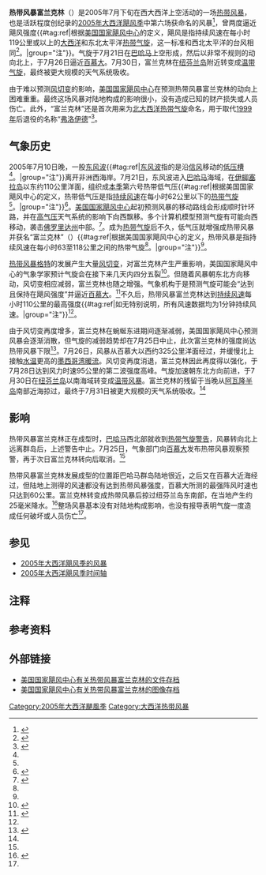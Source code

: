 {{noteTA
|1=zh-hans:百慕大;zh-hk:百慕達;zh-tw:百慕達;
}}
{{Infobox Hurricane
| Name=热带风暴富兰克林<br />{{lang|en|Tropical Storm Franklin}}
| Type=热带风暴
| Year=2005
| Basin=Atl
| Image location=TS Franklin 23 july 2005 1545Z.jpg
| Image name=7月23日热带风暴富兰克林的卫星图像
| Formed=2005年7月21日
| Dissipated=2005年7月31日
| Extratropical=7月29日
| 1-min winds=60
| Pressure=997
| Damages=无
| Inflated=
| Fatalities=无报导
| Areas=[[巴哈马|巴哈马]]、[[百慕大|百慕大]]、[[纽芬兰岛|纽芬兰岛]]
| Hurricane season=[[2005年大西洋飓风季|2005年大西洋飓风季]]
}}

'''热带风暴富兰克林'''（{{lang-en|Tropical Storm Franklin}}）是2005年7月下旬在西大西洋上空活动的一场[[热带气旋|热带风暴]]，也是活跃程度创纪录的[[2005年大西洋飓风季|2005年大西洋飓风季]]中第六场获命名的风暴<ref>{{cite web | author = National Oceanic and Atmospheric Administration | year = 2005 | url = http://www.noaanews.noaa.gov/stories2005/s2540b.htm | title = Noteworthy Records of the 2005 Atlantic Hurricane Season | publisher = National Oceanic and Atmospheric Administration | archiveurl = https://web.archive.org/web/20160303210017/http://www.noaanews.noaa.gov/stories2005/s2540b.htm | deadurl = no | accessdate = 2016-03-07 | archivedate = 2016-03-03}}</ref>，曾两度逼近飓风强度{{#tag:ref|根据[[国家飓风中心|美国国家飓风中心]]的定义，飓风是指持续风速在每小时119公里或以上的[[北大西洋热带气旋|大西洋]]和东北太平洋[[热带气旋|热带气旋]]，这一标准和西北太平洋的台风相同<ref name="glos">{{cite report | publisher = National Hurricane Center | date = 2013-03-25 | accessdate = 2014-06-15 | title = Glossary of NHC Terms | archivedate = 2014-06-01 | archiveurl = https://web.archive.org/web/20140601020814/http://www.nhc.noaa.gov/aboutgloss.shtml | deadurl = no | url = http://www.nhc.noaa.gov/aboutgloss.shtml}}</ref>。|group="注"}}。气旋于7月21日在[[巴哈马|巴哈马]]上空形成，然后以非常不规则的动向北上，于7月26日逼近[[百慕大|百慕大]]。7月30日，富兰克林在[[纽芬兰岛|纽芬兰岛]]附近转变成[[温带气旋|温带气旋]]，最终被更大规模的天气系统吸收。

由于难以预测[[风切变|风切变]]的影响，[[国家飓风中心|美国国家飓风中心]]在预测热带风暴富兰克林的动向上困难重重。最终这场风暴对陆地构成的影响很小，没有造成已知的财产损失或人员伤亡。此外，“富兰克林”还是首次用来为[[北大西洋热带气旋|北大西洋热带气旋]]命名，用于取代[[1999年大西洋飓风季|1999年]]后退役的名称“[[飓风弗洛伊德|弗洛伊德]]”<ref name="retired">{{cite web | url = http://www.nhc.noaa.gov/aboutnames_history.shtml#retired | title = Retired Hurricane Names Since 1954 | date = 2011-03-16 | publisher = National Hurricane Center | accessdate = 2016-03-07 | archiveurl = https://web.archive.org/web/20160304205021/http://www.nhc.noaa.gov/aboutnames_history.shtml#retired | archivedate = 2016-03-04 | deadurl = no}}</ref>。

== 气象历史 ==
{{storm path|Franklin 2005 track.png}}
2005年7月10日晚，一股[[东风波|东风波]]{{#tag:ref|[[东风波|东风波]]指的是沿[[信风|信风]]移动的[[低压槽|低压槽]]<ref name="glos" />。|group="注"}}离开非洲西海岸。7月21日，东风波进入[[巴哈马|巴哈马]]海域，在[[伊柳塞拉岛|伊柳塞拉岛]]以东约110公里洋面，组织成[[2005年大西洋飓风季|本季]]第六号热带低气压{{#tag:ref|根据美国国家飓风中心的定义，热带低气压是指[[最大持续风速|持续风速]]在每小时62公里以下的[[热带气旋|热带气旋]]<ref name="glos" />。|group="注"}}<ref name="FranklinTCR">{{cite report | author = Richard D. Knabb | work = [[国家飓风中心|National Hurricane Center]] | title = Tropical Cyclone Report: Tropical Storm Franklin 21-29 July 2005 | publisher = [[美国国家海洋和大气管理局|National Oceanic and Atmospheric Administration]] | location = [[迈阿密|Miami]], [[佛罗里达州|Florida]] | accessdate = 2016-07-30 | format = [[便携式文档格式|PDF]] | url = http://www.nhc.noaa.gov/data/tcr/AL062005_Franklin.pdf | archivedate = 2016-03-04 | deadurl = no | archiveurl = https://web.archive.org/web/20160304213233/http://www.nhc.noaa.gov/data/tcr/AL062005_Franklin.pdf}}</ref>。[[国家飓风中心|美国国家飓风中心]]起初预测风暴的移动路线会形成顺时针环路，并在[[高气压|高气压]]天气系统的影响下向西飘移。多个计算机模型预测气旋有可能向西移动，袭击[[佛罗里达州|佛罗里达州]]中部。<ref name="NHC-disc1">{{cite report | author = Stewart | work = National Hurricane Center | title = Discussion for Tropical Depression Six, 5:00 p.m. EDT, July 21, 2005 | publisher = National Oceanic and Atmospheric Administration | location = Miami, Florida | accessdate = 2016-07-30 | url = http://www.nhc.noaa.gov/archive/2005/dis/al062005.discus.001.shtml | archivedate = 2016-01-14 | deadurl = no | archiveurl = https://web.archive.org/web/20160114062754/http://www.nhc.noaa.gov/archive/2005/dis/al062005.discus.001.shtml}}</ref>。成为[[热带气旋|热带气旋]]后不久，低气压就增强成热带风暴并获名“富兰克林”（{{lang|en|Franklin}}）{{#tag:ref|根据美国国家飓风中心的定义，热带风暴是指持续风速在每小时63至118公里之间的热带气旋<ref name="glos" />。|group="注"}}<ref name="FranklinTCR" />。

[[2005年热带风暴格特|热带风暴格特]]的发展产生大量[[风切变|风切变]]，对富兰克林产生严重影响，美国国家飓风中心的气象学家预计气旋会在接下来几天内四分五裂<ref name="NHC-disc7">{{cite report | author = Richard D. Knabb | work = National Hurricane Center | title = Discussion for Tropical Storm Franklin, 11:00 p.m. EDT, July 22, 2005 | publisher = National Oceanic and Atmospheric Administration | location = Miami, Florida | accessdate = 2016-07-30 | archivedate = 2016-03-03 | archiveurl = https://web.archive.org/web/20160303234640/http://www.nhc.noaa.gov/archive/2005/dis/al062005.discus.007.shtml | deadurl = no | url = http://www.nhc.noaa.gov/archive/2005/dis/al062005.discus.007.shtml}}</ref>。但随着风暴朝东北方向移动，风切变相应减弱，富兰克林也随之增强。气象机构于是预测气旋可能会“达到且保持在飓风强度”并逼近[[百慕大|百慕大]]。<ref name="NHC-disc8">{{cite report | author = Franklin | work = National Hurricane Center | title = Discussion for Tropical Storm Franklin, 5:00 a.m. EDT, July 23, 2005 | publisher = National Oceanic and Atmospheric Administration | location = Miami, Florida | accessdate = 2016-07-30 | archivedate = 2016-03-03 | deadurl = no | archiveurl = https://web.archive.org/web/20160303223841/http://www.nhc.noaa.gov/archive/2005/dis/al062005.discus.008.shtml | url = http://www.nhc.noaa.gov/archive/2005/dis/al062005.discus.008.shtml}}</ref>不久后，热带风暴富兰克林达到[[最大持续风速|持续风速]]每小时110公里的最高强度{{#tag:ref|如无特别说明，所有风速数据均为1分钟持续风速。|group="注"}}<ref name="FranklinTCR" />。

由于风切变再度增多，富兰克林在蜿蜒东进期间逐渐减弱，美国国家飓风中心预测风暴会逐渐消散，但气旋的减弱趋势却在7月25日中止，此次富兰克林的强度尚达热带风暴下限<ref name="NHC-disc13">{{cite report | author = Pasch | work = National Hurricane Center | title = Discussion for Tropical Storm Franklin, 11:00 a.m. EDT, July 24, 2005 | publisher = National Oceanic and Atmospheric Administration | location = Miami, Florida | accessdate = 2016-07-30 | archiveurl = https://web.archive.org/web/20160303175115/http://www.nhc.noaa.gov/archive/2005/dis/al062005.discus.013.shtml | deadurl = no | url = http://www.nhc.noaa.gov/archive/2005/dis/al062005.discus.013.shtml | archivedate = 2016-03-03}}</ref>。7月26日，风暴从百慕大以西约325公里洋面经过，并缓慢北上接触[[海面温度|水温]]更高的[[墨西哥湾暖流|墨西哥湾暖流]]。风切变再度消退，富兰克林因此再度得以强化，于7月28日达到风力时速95公里的第二波强度高峰。气旋加速朝东北方向前进，于7月30日在[[纽芬兰岛|纽芬兰岛]]以南海域转变成[[温带气旋|温带风暴]]。富兰克林的残留于当晚从[[阿瓦隆半岛|阿瓦隆半岛]]南部近海掠过，最终于7月31日被更大规模的天气系统吸收。<ref name="FranklinTCR" />

== 影响 ==
热带风暴富兰克林正在成型时，[[巴哈马|巴哈马]]西北部就收到[[热带气旋警告|热带气旋警告]]，风暴转向北上远离群岛后，上述警告中止。7月25日，气象部门向[[百慕大|百慕大]]发布热带风暴观察预警，再于次日富兰克林转向后取消。<ref name="FranklinTCR" />

热带风暴富兰克林发展成型的位置距巴哈马群岛陆地很近，之后又在百慕大近海经过，但陆地上测得的风速都没有达到热带风暴强度，百慕大所测的最强阵风时速也只达到60公里。富兰克林转变成热带风暴后掠过纽芬兰岛东南部，在当地产生约25毫米降水。<ref name="CHC-bulletin">{{cite report | author = Canadian Hurricane Centre | title = Bulletin on Post-Tropical Storm Franklin, 12:30 p.m. NDT, July 30, 2005 | publisher = [[加拿大环境部|Environment Canada]] | accessdate = 2011-06-11 | url = http://www.atl.ec.gc.ca/weather/hurricane/bulletins/20050730143826.Franklin.txt.en | archiveurl = https://web.archive.org/web/20110611123515/http://www.atl.ec.gc.ca/weather/hurricane/bulletins/20050730143826.Franklin.txt.en | archivedate = 2011-06-11 | deadurl = yes}}</ref>整场风暴基本没有对陆地构成影响，也没有报导表明气旋一度造成任何破坏或人员伤亡<ref name="FranklinTCR" />。

== 参见 ==
{{Portal|热带气旋}}
* [[2005年大西洋飓风季的风暴|2005年大西洋飓风季的风暴]]
* [[2005年大西洋飓风季时间轴|2005年大西洋飓风季时间轴]]

== 注释 ==
{{reflist|group ="注"}}

== 参考资料 ==
{{reflist|colwidth=30em}}

== 外部链接 ==
{{Commons category|Tropical Storm Franklin (2005)}}
* [http://www.nhc.noaa.gov/archive/2005/FRANKLIN.shtml 美国国家飓风中心有关热带风暴富兰克林的文件存档] {{Wayback|url=http://www.nhc.noaa.gov/archive/2005/FRANKLIN.shtml |date=20210324080456 }}
* [http://www.nhc.noaa.gov/archive/2005/FRANKLIN_graphics.shtml 美国国家飓风中心有关热带风暴富兰克林的图像存档] {{Wayback|url=http://www.nhc.noaa.gov/archive/2005/FRANKLIN_graphics.shtml |date=20210324141706 }}

{{2005 Atlantic hurricane season buttons}}

{{DEFAULTSORT:Franklin (2005)}}
[[Category:2005年大西洋颶風季|Category:2005年大西洋颶風季]]
[[Category:大西洋热带风暴|Category:大西洋热带风暴]]
{{Good article}}